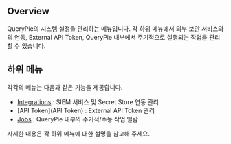 ## Overview

QueryPie의 시스템 설정을 관리하는 메뉴입니다. 각 하위 메뉴에서 외부 보안 서비스와의 연동, External API Token, QueryPie 내부에서 주기적으로 실행되는 작업을 관리할 수 있습니다.

## 하위 메뉴

각각의 메뉴는 다음과 같은 기능을 제공합니다.

* [Integrations](Integrations) : SIEM 서비스 및 Secret Store 연동 관리
* [API Token](API Token) : External API Token 관리
* [Jobs](Jobs) : QueryPie 내부의 주기적/수동 작업 일람

자세한 내용은 각 하위 메뉴에 대한 설명을 참고해 주세요.
